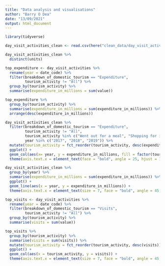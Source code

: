 ```yaml
---
title: "Data analysis and visualisations"
author: "Barry O Dea"
date: "13/09/2021"
output: html_document
---
```


```r
library(tidyverse)
```

```r
day_visit_activities_clean <- read.csv(here("clean_data/day_visit_activities_clean.csv"))

day_visit_activities_clean %>% 
  distinct(units)
```
```r
top_expenditure <- day_visit_activities %>% 
  rename(year = date_code) %>% 
  filter(breakdown_of_domestic_tourism == "Expenditure",
         tourism_activity != "All") %>% 
  group_by(tourism_activity) %>% 
  summarise(expenditure_in_millions = sum(value))

top_expenditure %>% 
  group_by(tourism_activity) %>% 
  summarise(expenditure_in_millions = sum(expenditure_in_millions)) %>% 
  arrange(desc(expenditure_in_millions))

```



```r
day_visit_activities_clean %>% 
  filter(breakdown_of_domestic_tourism == "Expenditure",
         tourism_activity != "All",
         tourism_activity %in% c("Went out for a meal", "Shopping for items that you do not regularly buy", "Visited friends or family for leisure", "Night out to a bar, pub and/or club", "Night out to a bar, pub and/or club", "Outdoor leisure activities e.g. walking, golf"), 
         year %in% c("2017", "2018", "2019")) %>% 
  mutate(tourism_activity = fct_reorder(tourism_activity, desc(expenditure_in_millions))) %>% 
  ggplot() +
  geom_col(aes(x= year, y = expenditure_in_millions, fill = factor(tourism_activity)), position = "dodge", colour = "white") +
  theme(axis.text.x = element_text(face = "bold", angle = 25, hjust = 1, vjust = 1))
```

```r
day_visit_activities_clean %>% 
  group_by(year) %>% 
  summarise(expenditure_in_millions = sum(expenditure_in_millions)) %>% 
  ggplot() + 
  geom_line(aes(x = year, y = expenditure_in_millions)) +
  theme(axis.text.x = element_text(size = 7, face = "bold", angle = 45, hjust = 1, vjust = 1))
```

```r
top_visits <- day_visit_activities %>% 
  rename(year = date_code) %>% 
  filter(breakdown_of_domestic_tourism == "Visits",
         tourism_activity != "All") %>% 
  group_by(tourism_activity) %>% 
  summarise(visits = sum(value))
```

```r
top_visits %>% 
  group_by(tourism_activity) %>% 
  summarise(visits = sum(visits)) %>% 
  mutate(tourism_activity = fct_reorder(tourism_activity, desc(visits))) %>% 
  ggplot() + 
  geom_col(aes(x = tourism_activity, y = visits)) +
  theme(axis.text.x = element_text(size = 7, face = "bold", angle = 45, hjust = 1, vjust = 1))
```

